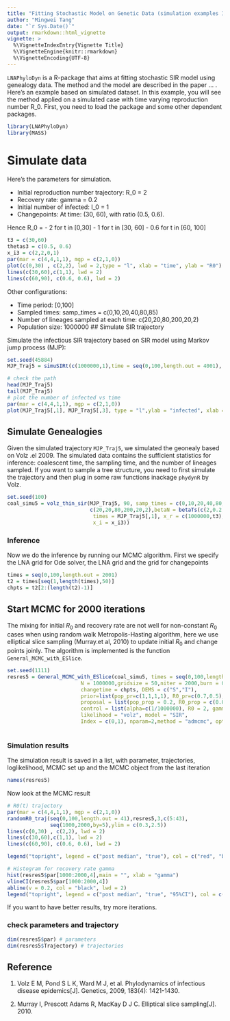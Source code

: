```yaml
---
title: "Fitting Stochastic Model on Genetic Data (simulation examples II)"
author: "Mingwei Tang"
date: "`r Sys.Date()`"
output: rmarkdown::html_vignette
vignette: >
  %\VignetteIndexEntry{Vignette Title}
  %\VignetteEngine{knitr::rmarkdown}
  %\VignetteEncoding{UTF-8}
---
```


`LNAPhyloDyn` is a R-package that aims at fitting stochastic SIR model using genealogy data. The method and the model are described in the paper ... . Here's an example based on simulated dataset. In this example, you will see the method applied on a simulated case with time varying reproduction number R_0. First, you need to load the package and some other dependent packages. 


```r
library(LNAPhyloDyn)
library(MASS)
```

# Simulate data
Here's the parameters for simulation. 

- Initial reproduction number trajectory: R_0 = 2
- Recovery rate: gamma = 0.2
- Initial number of infected: I_0 = 1
- Changepoints: At time: (30, 60), with ratio (0.5, 0.6). 

Hence R_0 = 
- 2 for t in [0,30]
- 1 for t in [30, 60] 
- 0.6 for t in [60, 100]
```r
t3 = c(30,60)
thetas3 = c(0.5, 0.6)
x_i3 = c(2,2,0,1)
par(mar = c(4,4,1,1), mgp = c(2,1,0))
plot(c(0,30) , c(2,2), lwd = 2,type = "l", xlab = "time", ylab = "R0")
lines(c(30,60),c(1,1), lwd = 2)
lines(c(60,90), c(0.6, 0.6), lwd = 2)
```

Other configurations:

- Time period: [0,100]
- Sampled times: samp_times = c(0,10,20,40,80,85)
- Number of lineages sampled at each time:  c(20,20,80,200,20,2)
- Population size: 1000000
## Simulate SIR trajectory 

Simulate the infectious SIR trajectory based on SIR model using Markov jump process (MJP): 

```r
set.seed(45884)
MJP_Traj5 = simuSIRt(c(1000000,1),time = seq(0,100,length.out = 4001), c(2,0.2,thetas3), c(1000000,t3), x_i3)

# check the path
head(MJP_Traj5) 
tail(MJP_Traj5)
# plot the number of infected vs time 
par(mar = c(4,4,1,1), mgp = c(2,1,0))
plot(MJP_Traj5[,1], MJP_Traj5[,3], type = "l",ylab = "infected", xlab = "time", lwd = 2, col = "red")
```

## Simulate Genealogies
Given the simulated trajectory `MJP_Traj5`, we simulated the geonealy based on Volz .el 2009. The simulated data contains the sufficient statistics for inference: coalescent time, the sampling time, and the number of lineages sampled. If you want to sample a tree structure, you need to first simulate the trajectory and then plug in some raw functions inackage `phydynR` by Volz.  

```r
set.seed(100)
coal_simu5 = volz_thin_sir(MJP_Traj5, 90, samp_times = c(0,10,20,40,80,85), 
                           c(20,20,80,200,20,2),betaN = betaTs(c(2,0.2,thetas3),
                            times = MJP_Traj5[,1], x_r = c(1000000,t3),
                            x_i = x_i3))
```

### Inference
Now we do the inference by running our MCMC algorithm. First we specify the LNA grid for Ode solver, the LNA grid and the grid for changepoints 

```r
times = seq(0,100,length.out = 2001)
t2 = times[seq(1,length(times),50)]
chpts = t2[2:(length(t2)-1)]
```

## Start MCMC for 2000 iterations
The mixing for initial $R_0$ and recovery rate are not well for non-constant $R_0$ cases when using random walk Metropolis-Hasting algorithm, here we use elliptical slice sampling (Murray.et al, 2010) to update initial $R_0$ and change points joinly. The algorithm is implemented is the function `General_MCMC_with_ESlice`. 

```r
set.seed(1111)
resres5 = General_MCMC_with_ESlice(coal_simu5, times = seq(0,100,length.out = 2001), t_correct = 90,
                        N = 1000000,gridsize = 50,niter = 2000,burn = 0,thin = 1,
                        changetime = chpts, DEMS = c("S","I"),
                        prior=list(pop_pr=c(1,1,1,1), R0_pr=c(0.7,0.5), gamma_pr = c(-1.7,0.1), mu_pr = c(-1.7,0.1), hyper_pr=c(3,0.2)),
                        proposal = list(pop_prop = 0.2, R0_prop = c(0.01), gamma_prop=0.1, mu_prop = 0.1, hyper_prop=0.25),
                        control = list(alpha=c(1/1000000), R0 = 2, gamma=0.2, ch=rep(0.975,length(chpts)), traj = matrix(rep(0,2*40),ncol=2),hyper = 20),ESS_vec = c(0,1,0,0,1,1,0),
                        likelihood = "volz", model = "SIR",
                        Index = c(0,1), nparam=2,method = "admcmc", options=list(joint = T, PCOV = NULL,beta=0.95,burn1 = 1000, parIdlist = list(c=4,d = length(chpts)+5), isLoglist = list(c=1,d=0),
                                                                              priorIdlist = list(c=3,d=5), up = 1000000,warmup =10000000, tune = 0.01,hyper = F), verbose = F)

```

### Simulation results
The simulation result is saved in a list, with parameter, trajectories, loglikelihood, MCMC set up and the MCMC object from the last iteration 

```r
names(resres5)
```
Now look at the MCMC result
```r
# R0(t) trajectory 
par(mar = c(4,4,1,1), mgp = c(2,1,0))
randomR0_traj(seq(0,100,length.out = 41),resres5,3,c(5:43),
              seq(1000,2000,by=5),ylim = c(0.3,2.5))
lines(c(0,30) , c(2,2), lwd = 2)
lines(c(30,60),c(1,1), lwd = 2)
lines(c(60,90), c(0.6, 0.6), lwd = 2)

legend("topright", legend = c("post median", "true"), col = c("red", "black"), lwd = 2, lty = 1)

# Histogram for recovery rate gamma
hist(resres5$par[1000:2000,4],main = "", xlab = "gamma")
vlineCI(resres5$par[1000:2000,4])
abline(v = 0.2, col = "black", lwd = 2)
legend("topright", legend = c("post median", "true", "95%CI"), col = c("red", "black", "blue"), lwd = 2, lty = 1)
```

If you want to have better results, try more iterations. 

### check parameters and trajectory
```r
dim(resres5$par) # parameters
dim(resres5$Trajectory) # trajectories
```

<!--
## Vignette Info

Note the various macros within the `vignette` section of the metadata block above. These are required in order to instruct R how to build the vignette. Note that you should change the `title` field and the `\VignetteIndexEntry` to match the title of your vignette.

## Styles

The `html_vignette` template includes a basic CSS theme. To override this theme you can specify your own CSS in the document metadata as follows:

    output: 
      rmarkdown::html_vignette:
        css: mystyles.css

## Figures

The figure sizes have been customised so that you can easily put two images side-by-side. 

```r
plot(1:10)
plot(10:1)
```

You can enable figure captions by `fig_caption: yes` in YAML:

    output:
      rmarkdown::html_vignette:
        fig_caption: yes

Then you can use the chunk option `fig.cap = "Your figure caption."` in **knitr**.

## More Examples

You can write math expressions, e.g. $Y = X\beta + \epsilon$, footnotes^[A footnote here.], and tables, e.g. using `knitr::kable()`.

```r
knitr::kable(head(mtcars, 10))
```

Also a quote using `>`:

> "He who gives up [code] safety for [code] speed deserves neither."
([via](https://twitter.com/hadleywickham/status/504368538874703872))
-->

## Reference

1. Volz E M, Pond S L K, Ward M J, et al. Phylodynamics of infectious disease epidemics[J]. Genetics, 2009, 183(4): 1421-1430.

2. Murray I, Prescott Adams R, MacKay D J C. Elliptical slice sampling[J]. 2010. 

